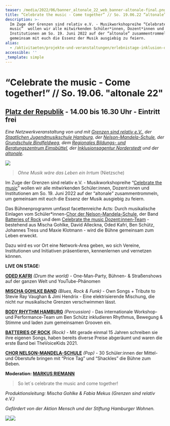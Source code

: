```yaml
---
teaser: /media/2022/06/banner_altonale_22_web_banner-altonale-final.png
title: “Celebrate the music - Come together” // So. 19.06.22 “altonale”
description: >-
  Im Zuge der Grenzen sind relativ e.V. - Musikworkshopreihe “Celebrate the
  music”  wollen wir alle mitwirkenden Schüler*innen, Dozent*innen und
  Institutionen am So. 19. Juni 2022 auf der “altonale” zusammentrommeln, um
  gemeinsam mit euch die Essenz der Musik ausgiebig zu feiern.
alias:
  - /aktivitaeten/projekte-und-veranstaltungen/erlebnistage-inklusion-durch-musik/veranstaltungstermine
accessible: ''
_template: simple
---
```


# **“Celebrate the music - Come together!” // So. 19.06. "altonale 22"**

## [Platz der Republik](https://goo.gl/maps/wfX5yTBBNpumMxD98) **-** 14.00 bis 16.30 Uhr - Eintritt frei

_Eine Netzwerkveranstaltung von und mit_ [_Grenzen sind relativ e.V._](/), _der_ [_Staatlichen Jugendmusikschule Hamburg_](https://www.hamburg.de/jugendmusikschule/stadtbereich-mitte/)_, der_ [_Nelson-Mandela-Schule_](https://www.nelson-mandela-schule-kirchdorf.de/startseite/)_, der_ [_Grundschule Bindfeldweg_](https://grundschule-bindfeldweg.hamburg.de/)_, dem_ [_Regionales Bildungs- und Beratungszentrum Eimsbüttel_](https://rebbz-eimsbuettel.hamburg.de/)_, der_ [_Inklusionsagentur Norderstedt_](https://n-i-i-n.de/) _und der_ [_altonale_](www.altonale.de)_._

![](/media/2022/06/banner_altonale_22_web_banner-altonale-final.png)

> _Ohne Musik wäre das Leben ein Irrtum_ (Nietzsche)

Im Zuge der Grenzen sind relativ e.V. - Musikworkshopreihe “[Celebrate the music](/aktivitaeten/projekte-und-veranstaltungen/celebrate-the-music/allgemeine-infos-erlebnistage-inklusion)” wollen wir alle mitwirkenden Schüler:innen, Dozent:innen und Institutionen am So. 19. Juni 2022 auf der “altonale” zusammentrommeln, um gemeinsam mit euch die Essenz der Musik ausgiebig zu feiern.

Das Bühnenprogramm umfasst facettenreiche Acts: Durch musikalische Einlagen vom Schüler\*innen-[Chor der Nelson-Mandela-Schule](https://www.nelson-mandela-schule-kirchdorf.de/bildungsangebot/faecher/musik/singen-im-chor/), der Band [Batteries of Rock](https://batteriesofrock.com/) und dem [Celebrate the music Dozent:innen-Team](/aktivitaeten/projekte-und-veranstaltungen/celebrate-the-music/dozenten-team-workshops) - bestehend aus Mischa Gohlke, David Alleckna, Oded Kafri, Ben Schütz, Johannes Tress und Maxie Klotmann - wird die Bühne gemeinsam zum Leben erweckt.

Dazu wird es vor Ort eine Network-Area geben, wo sich Vereine, Institutionen und Initiativen präsentieren, kennenlernen und vernetzen können.

**LIVE ON STAGE:**

[**ODED KAFRI**](https://odedkafri.com/ueber/) _(Drum the world)_ - One-Man-Party, Bühnen- & Straßenshows auf der ganzen Welt und YouTube-Phänomen

[**MISCHA GOHLKE BAND**](https://mischagohlkeband.de/) _(Blues, Rock & Funk)_ - Own Songs + Tribute to Stevie Ray Vaughan & Jimi Hendrix - Eine elektrisierende Mischung, die nicht nur musikalische Grenzen verschwimmen lässt.

[**BODY RHYTHM HAMBURG**](https://www.bodyrhythm.de/) _(Percussion)_ - Das internationale Workshop- und Performance-Team um Ben Schütz inkludieren Rhythmus, Bewegung & Stimme und laden zum gemeinsamen Grooven ein.

[**BATTERIES OF ROCK**](https://batteriesofrock.com/) _(Rock)_ - Mit gerade einmal 15 Jahren schreiben sie ihre eigenen Songs, haben bereits diverse Preise abgeräumt und waren die erste Band bei TheVoiceKids 2021.

[**CHOR NELSON-MANDELA-SCHULE**](https://www.nelson-mandela-schule-kirchdorf.de/bildungsangebot/faecher/musik/singen-im-chor/) _(Pop)_ - 30 Schüler:innen der Mittel- und Oberstufe bringen mit “Price Tag” und “Shackles” die Bühne zum Beben.

**Moderation:** [**MARKUS RIEMANN**](https://kulturbedarf.de/)

> So let´s celebrate the music and come together!

_Produktionsleitung: Mischa Gohlke & Fabia Mekus (Grenzen sind relativ e.V.)_

_Gefördert von der Aktion Mensch und der Stiftung Hamburger Wohnen._

![](/media/2021/07/20170919100223-aktion_mensch_logo.svg)![](/media/2022/03/stiftung_hw_logo_rgb_inumlauf.JPG)
